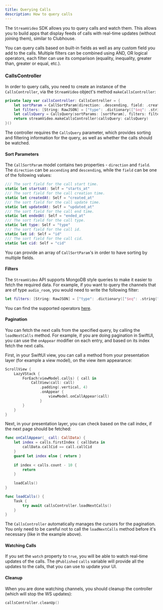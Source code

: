 ```yaml
---
title: Querying Calls
description: How to query calls
---
```


The `StreamVideo` SDK allows you to query calls and watch them. This allows you to build apps that display feeds of calls with real-time updates (without joining them), similar to Clubhouse.

You can query calls based on built-in fields as well as any custom field you add to the calls. Multiple filters can be combined using AND, OR logical operators, each filter can use its comparison (equality, inequality, greater than, greater or equal, etc.). 

### CallsController

In order to query calls, you need to create an instance of the `CallsController`, via the `StreamVideo` object's method `makeCallsController`:

```swift
private lazy var callsController: CallsController = {
    let sortParam = CallSortParam(direction: .descending, field: .createdAt)
    let filters: [String: RawJSON] = ["type": .dictionary(["$eq": .string("audio_room")])]
    let callsQuery = CallsQuery(sortParams: [sortParam], filters: filters, watch: true)
    return streamVideo.makeCallsController(callsQuery: callsQuery)
}()
```

The controller requires the `CallsQuery` parameter, which provides sorting and filtering information for the query, as well as whether the calls should be watched.

#### Sort Parameters

The `CallSortParam` model contains two properties - `direction` and `field`. The `direction` can be `ascending` and `descending`, while the `field` can be one of the following values:

```swift
/// The sort field for the call start time.
static let startsAt: Self = "starts_at"
/// The sort field for the call creation time.
static let createdAt: Self = "created_at"
/// The sort field for the call update time.
static let updatedAt: Self = "updated_at"
/// The sort field for the call end time.
static let endedAt: Self = "ended_at"
/// The sort field for the call type.
static let type: Self = "type"
/// The sort field for the call id.
static let id: Self = "id"
/// The sort field for the call cid.
static let cid: Self = "cid"
```

You can provide an array of `CallSortParam`'s in order to have sorting by multiple fields.

#### Filters

The `StreamVideo` API supports MongoDB style queries to make it easier to fetch the required data. For example, if you want to query the channels that are of type `audio_room`, you would need to write the following filter:

```swift
let filters: [String: RawJSON] = ["type": .dictionary(["$eq": .string("audio_room")])]
```

You can find the supported operators [here](https://getstream.io/chat/docs/ios-swift/query_syntax_operators/?language=swift&q=filter).

#### Pagination

You can fetch the next calls from the specified query, by calling the `loadNextCalls` method. For example, if you are doing pagination in SwiftUI, you can use the `onAppear` modifier on each entry, and based on its index fetch the next calls.

First, in your SwiftUI view, you can call a method from your presentation layer (for example a view model), on the view item appearance:

```swift
ScrollView {
    LazyVStack {
        ForEach(viewModel.calls) { call in
        	CallView(call: call)
            	.padding(.vertical, 4)
            	.onAppear {
                	viewModel.onCallAppear(call)
            	}
        }
    }
}
```

Next, in your presentation layer, you can check based on the call index, if the next page should be fetched:

```swift
func onCallAppear(_ call: CallData) {
    let index = calls.firstIndex { callData in
        callData.callCid == call.callCid
    }
    guard let index else { return }
    
    if index < calls.count - 10 {
        return
    }
    
    loadCalls()
}

func loadCalls() {
    Task {
        try await callsController.loadNextCalls()
    }
}
```

The `CallsController` automatically manages the cursors for the pagination. You only need to be careful not to call the `loadNextCalls` method before it's necessary (like in the example above).

#### Watching Calls

If you set the `watch` property to `true`, you will be able to watch real-time updates of the calls. The `@Published` `calls` variable will provide all the updates to the calls, that you can use to update your UI.

#### Cleanup

When you are done watching channels, you should cleanup the controller (which will stop the WS updates):

```swift
callsController.cleanUp()
```